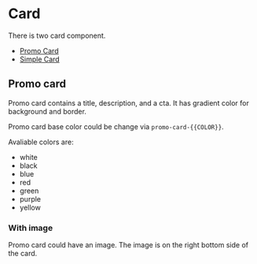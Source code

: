

# Card

There is two card component.

- [Promo Card](#promo-card)
- [Simple Card](#simple-card)

## Promo card

Promo card contains a title, description, and a cta. It has gradient color for background and border.

<Canvas of={CardStories.PromoCardWithoutImage} className='bg-main' />

Promo card base color could be change via `promo-card-{{COLOR}}`.

<Canvas of={CardStories.PromoCardWithoutImage2} className='bg-main' />

Avaliable colors are:

- white
- black
- blue
- red
- green
- purple
- yellow

### With image

Promo card could have an image. The image is on the right bottom side of the card.

<Canvas of={CardStories.PromoCardWithImage} className='bg-main' />